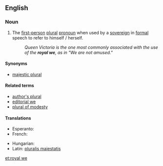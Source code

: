 ==English==

===Noun===
{{wikipedia}}
{{en-noun|sg=[[royal]] [[we]]}}

# The [[first-person]] [[plural]] [[pronoun]] when used by a [[sovereign]] in [[formal]] speech to refer to himself / herself.
#: ''Queen Victoria is the one most commonly associated with the use of the '''royal we''', as in "We are not amused."''

====Synonyms====
* {{sense|plural used by a sovereign}} [[majestic plural]]

====Related terms====
* [[author's plural]]
* [[editorial we]]
* [[plural of modesty]]

====Translations====
{{trans-top|plural used by a sovereign}}
* Esperanto: {{t|eo|reĝa ni|xs=Esperanto}}
* French: {{t+|fr|nous de majesté|m}}
{{trans-mid}}
* Hungarian: {{t|hu|királyi többes}}
* Latin: [[pluralis maiestatis]]
{{trans-bottom}}

[[et:royal we]]
